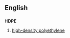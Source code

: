 ==English==

==={{initialism}}===
'''HDPE'''

# {{organic compound}} [[w:High density polyethylene|high-density polyethylene]]